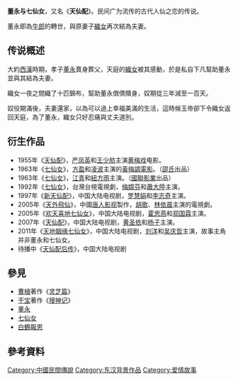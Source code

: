 '''董永与七仙女'''，又名《'''天仙配'''》。民间广为流传的古代人仙之恋的传说。

董永即為[[牛郎织女|牛郎]]的轉世，與原妻子[[织女|織女]]再次結為夫妻。

== 传说概述 ==
大約[[西漢|西漢]]時期，孝子[[董永|董永]]賣身葬父，天庭的[[織女|織女]]被其感動，於是私自下凡幫助董永並與其結為夫妻。

織女一夜之間織了十匹錦布，幫助董永償債贖身，奴期從三年減至一百天。

奴役期滿後，夫妻還家，以為可以過上幸福美滿的生活，這時候玉帝卻下令織女返回天庭，為了董永，織女只好忍痛與丈夫道別。

== 衍生作品 ==
* 1955年《[[天仙配_(黃梅戲電影)|天仙配]]》，[[严凤英|严凤英]]和[[王少舫|王少舫]]主演[[黄梅戏|黄梅戏]]电影。
* 1963年《[[七仙女_(电影)|七仙女]]》，[[方盈|方盈]]和[[凌波|凌波]]主演的[[黃梅調電影|黃梅調電影]]。（[[邵氏|邵氏]]出品）
* 1963年《[[七仙女_(國聯電影)|七仙女]]》，[[江青_(舞蹈家)|江青]]和[[紐方雨|紐方雨]]主演。（[[國聯影業|國聯影業]]出品）
* 1992年《[[七仙女|七仙女]]》，台灣台視電視劇，[[梅嫦芬|梅嫦芬]]和[[蕭大陸|蕭大陸]]主演。
* 1997年《[[新天仙配|新天仙配]]》，中国大陆电视剧，[[罗慧娟|罗慧娟]]和[[李志奇|李志奇]]主演。
* 2005年《[[天外飛仙_(電視劇)|天外飛仙]]》，中國[[唐人影视|唐人影视]]製作，[[胡歌|胡歌]]、[[林依晨|林依晨]]主演的電視劇。
* 2005年《[[欢天喜地七仙女|欢天喜地七仙女]]》，中国大陆电视剧，[[霍思燕|霍思燕]]和[[郑国霖|郑国霖]]主演。
* 2007年《[[天仙配_(2007年电视剧)|天仙配]]》，中国大陆电视剧，[[黄圣依|黄圣依]]和[[杨子_(企业家)|杨子]]主演。
* 2011年《[[天地姻缘七仙女|天地姻缘七仙女]]》，中国大陆电视剧，[[刘洋_(演员)|刘洋]]和[[吴庆哲|吴庆哲]]主演，故事主角并非董永和七仙女。
* 待播中《[[天仙配后传|天仙配后传]]》，中国大陆电视剧

== 參見 ==
* [[曹植|曹植]]著作《[[灵芝篇|灵芝篇]]》
* [[干宝|干宝]]著作《[[搜神记|搜神记]]》
* [[董永|董永]]
* [[七仙女|七仙女]]
*[[白鶴報恩|白鶴報恩]]

== 參考資料 ==
{{Reflist}}

{{Reflist |list = 
* {{Cite book |author = [[紀永貴|紀永貴]] |title = 董永遇仙傳說研究 |publisher = 安徽大學 |year = 2006年 |location = 合肥}}
* 《[[七仙女正传|七仙女正传]]》 （[[周濯街|周濯街]]·著、1995年出版发行）　ISBN 7800614425
* 《[[搜神记|搜神记]]》 [（[[晋|晋]]）[[干宝|干宝]]·著、2004年出版发行]　ISBN 7119033298
* {{cite book |last = Mao |first = Xian |title = Cowherd and Weaver and other most popular love legends in China |year = 2013 |publisher = Kindle Direct Publishing |location = eBook |ref = harv}}}}

{{中國神話}}
[[Category:中國民間傳說|Category:中國民間傳說]]
[[Category:东汉背景作品|Category:东汉背景作品]]
[[Category:爱情故事|Category:爱情故事]]